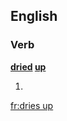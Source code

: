 ==English==

===Verb===
'''[[dried]] [[up]]'''
# {{third-person singular of|dry up}}

[[fr:dries up]]